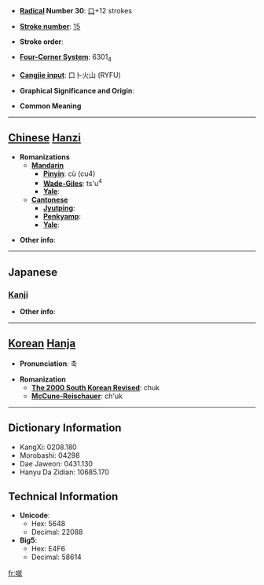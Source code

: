 * '''[[Wiktionary:Chinese radical index| Radical]] Number 30''': [[Wiktionary:Chinese radical index 口|口]]+12 strokes

* '''[[Wiktionary:Chinese total strokes index|Stroke number]]''': [[Wiktionary:Chinese total strokes index 15|15]]

* '''Stroke order''': 

* '''[[Wiktionary:Chinese four corner index|Four-Corner System]]''': 6301<sub>4</sub>

* '''[[Wiktionary:Chinese Cangjie index|Cangjie input]]''': 口卜火山 (RYFU)

* '''Graphical Significance and Origin''': 

* '''Common Meaning'''

----

== [[Chinese]] [[Hanzi]] ==

* '''Romanizations'''
** '''[[Mandarin]]'''
*** '''[[Pinyin]]''': cù (cu4)
*** '''[[Wade-Giles]]''': ts'u<sup>4</sup>
*** '''[[Yale]]''': 
** '''[[Cantonese]]'''
*** '''[[Jyutping]]''':
*** '''[[Penkyamp]]''': 
*** '''[[Yale]]''': 

* '''Other info''': 

----

==Japanese==
===[[Kanji]]===
{{kanji|on readings=[[しゅく]] (shuku), [[そう]] (sō), [[こう]] (kō), [[ごう]] (gō)|kun readings=[[こえ]] (koe), [[くらう]] (kurau), [[やわらか]] (yawaraka)}}

* '''Other info''':  

----

== [[Korean]] [[Hanja]] ==

* '''Pronunciation''': 축

* '''Romanization'''
** '''[[The 2000 South Korean Revised Romanization|The 2000 South Korean Revised]]''': chuk
** '''[[McCune-Reischauer]]''': ch'uk

----

== Dictionary Information ==

* KangXi: 0208.180
* Morobashi: 04298
* Dae Jaweon: 0431.130
* Hanyu Da Zidian: 10685.170

== Technical Information ==

* '''Unicode''':
** Hex: 5648
** Decimal: 22088
* '''Big5''':
** Hex: E4F6
** Decimal: 58614

[[fr:噈]]